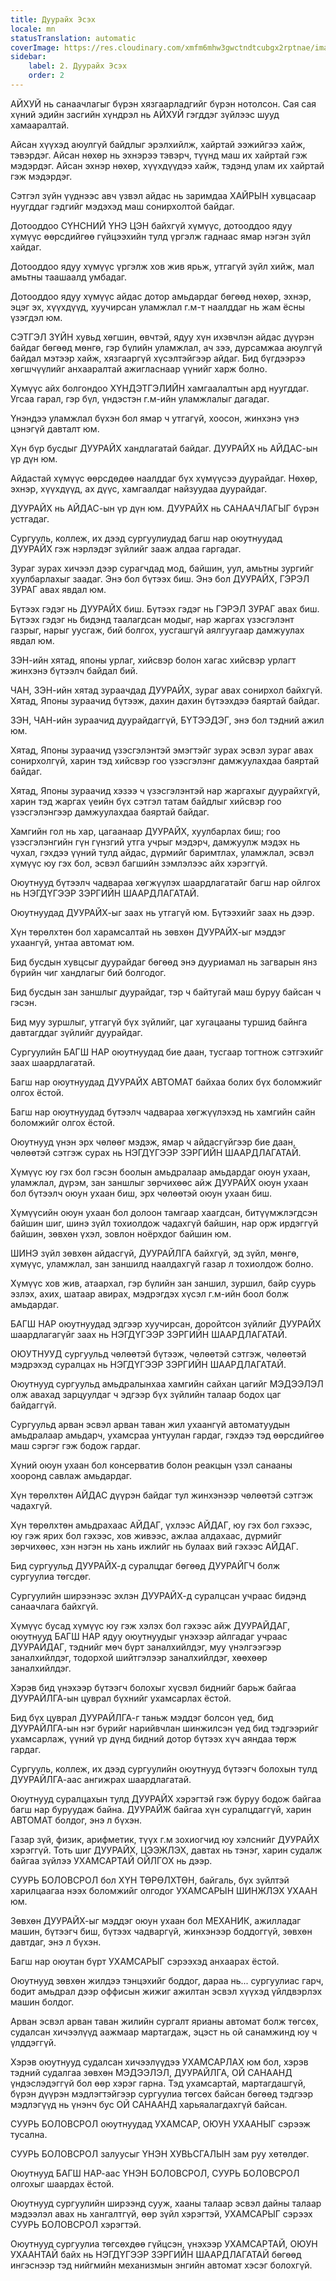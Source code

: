 ```yaml
---
title: Дуурайх Эсэх
locale: mn
statusTranslation: automatic
coverImage: https://res.cloudinary.com/xmfm6mhw3gwctndtcubgx2rptnae/image/upload/v1740337243/small_cover_educacion_fundamental_a051170f1c.webp
sidebar:
    label: 2. Дуурайх Эсэх
    order: 2
---
```

АЙХУЙ нь санаачлагыг бүрэн хязгаарладгийг бүрэн нотолсон. Сая сая хүний эдийн засгийн хүндрэл нь АЙХУЙ гэгддэг зүйлээс шууд хамааралтай.

Айсан хүүхэд аюулгүй байдлыг эрэлхийлж, хайртай ээжийгээ хайж, тэвэрдэг. Айсан нөхөр нь эхнэрээ тэвэрч, түүнд маш их хайртай гэж мэдэрдэг. Айсан эхнэр нөхөр, хүүхдүүдээ хайж, тэдэнд улам их хайртай гэж мэдэрдэг.

Сэтгэл зүйн үүднээс авч үзвэл айдас нь заримдаа ХАЙРЫН хувцасаар нуугддаг гэдгийг мэдэхэд маш сонирхолтой байдаг.

Дотооддоо СҮНСНИЙ ҮНЭ ЦЭН байхгүй хүмүүс, дотооддоо ядуу хүмүүс өөрсдийгөө гүйцээхийн тулд үргэлж гаднаас ямар нэгэн зүйл хайдаг.

Дотооддоо ядуу хүмүүс үргэлж хов жив ярьж, утгагүй зүйл хийж, мал амьтны таашаалд умбадаг.

Дотооддоо ядуу хүмүүс айдас дотор амьдардаг бөгөөд нөхөр, эхнэр, эцэг эх, хүүхдүүд, хуучирсан уламжлал г.м-т наалддаг нь жам ёсны үзэгдэл юм.

СЭТГЭЛ ЗҮЙН хувьд хөгшин, өвчтэй, ядуу хүн ихэвчлэн айдас дүүрэн байдаг бөгөөд мөнгө, гэр бүлийн уламжлал, ач зээ, дурсамжаа аюулгүй байдал мэтээр хайж, хязгааргүй хүсэлтэйгээр айдаг. Бид бүгдээрээ хөгшчүүлийг анхааралтай ажигласнаар үүнийг харж болно.

Хүмүүс айх болгондоо ХҮНДЭТГЭЛИЙН хамгаалалтын ард нуугддаг. Угсаа гарал, гэр бүл, үндэстэн г.м-ийн уламжлалыг дагадаг.

Үнэндээ уламжлал бүхэн бол ямар ч утгагүй, хоосон, жинхэнэ үнэ цэнэгүй давталт юм.

Хүн бүр бусдыг ДУУРАЙХ хандлагатай байдаг. ДУУРАЙХ нь АЙДАС-ын үр дүн юм.

Айдастай хүмүүс өөрсдөдөө наалддаг бүх хүмүүсээ дуурайдаг. Нөхөр, эхнэр, хүүхдүүд, ах дүүс, хамгаалдаг найзуудаа дуурайдаг.

ДУУРАЙХ нь АЙДАС-ын үр дүн юм. ДУУРАЙХ нь САНААЧЛАГЫГ бүрэн устгадаг.

Сургууль, коллеж, их дээд сургуулиудад багш нар оюутнуудад ДУУРАЙХ гэж нэрлэдэг зүйлийг зааж алдаа гаргадаг.

Зураг зурах хичээл дээр сурагчдад мод, байшин, уул, амьтны зургийг хуулбарлахыг заадаг. Энэ бол бүтээх биш. Энэ бол ДУУРАЙХ, ГЭРЭЛ ЗУРАГ авах явдал юм.

Бүтээх гэдэг нь ДУУРАЙХ биш. Бүтээх гэдэг нь ГЭРЭЛ ЗУРАГ авах биш. Бүтээх гэдэг нь бидэнд таалагдсан модыг, нар жаргах үзэсгэлэнт газрыг, нарыг уусгаж, бий болгох, уусгашгүй аялгуугаар дамжуулах явдал юм.

ЗЭН-ийн хятад, японы урлаг, хийсвэр болон хагас хийсвэр урлагт жинхэнэ бүтээлч байдал бий.

ЧАН, ЗЭН-ийн хятад зураачдад ДУУРАЙХ, зураг авах сонирхол байхгүй. Хятад, Японы зураачид бүтээж, дахин дахин бүтээхдээ баяртай байдаг.

ЗЭН, ЧАН-ийн зураачид дуурайдаггүй, БҮТЭЭДЭГ, энэ бол тэдний ажил юм.

Хятад, Японы зураачид үзэсгэлэнтэй эмэгтэйг зурах эсвэл зураг авах сонирхолгүй, харин тэд хийсвэр гоо үзэсгэлэнг дамжуулахдаа баяртай байдаг.

Хятад, Японы зураачид хэзээ ч үзэсгэлэнтэй нар жаргахыг дуурайхгүй, харин тэд жаргах үеийн бүх сэтгэл татам байдлыг хийсвэр гоо үзэсгэлэнгээр дамжуулахдаа баяртай байдаг.

Хамгийн гол нь хар, цагаанаар ДУУРАЙХ, хуулбарлах биш; гоо үзэсгэлэнгийн гүн гүнзгий утга учрыг мэдэрч, дамжуулж мэдэх нь чухал, гэхдээ үүний тулд айдас, дүрмийг баримтлах, уламжлал, эсвэл хүмүүс юу гэх бол, эсвэл багшийн зэмлэлээс айх хэрэггүй.

Оюутнууд бүтээлч чадвараа хөгжүүлэх шаардлагатайг багш нар ойлгох нь НЭГДҮГЭЭР ЗЭРГИЙН ШААРДЛАГАТАЙ.

Оюутнуудад ДУУРАЙХ-ыг заах нь утгагүй юм. Бүтээхийг заах нь дээр.

Хүн төрөлхтөн бол харамсалтай нь зөвхөн ДУУРАЙХ-ыг мэддэг ухаангүй, унтаа автомат юм.

Бид бусдын хувцсыг дуурайдаг бөгөөд энэ дууриамал нь загварын янз бүрийн чиг хандлагыг бий болгодог.

Бид бусдын зан заншлыг дуурайдаг, тэр ч байтугай маш буруу байсан ч гэсэн.

Бид муу зуршлыг, утгагүй бүх зүйлийг, цаг хугацааны туршид байнга давтагддаг зүйлийг дуурайдаг.

Сургуулийн БАГШ НАР оюутнуудад бие даан, тусгаар тогтнож сэтгэхийг заах шаардлагатай.

Багш нар оюутнуудад ДУУРАЙХ АВТОМАТ байхаа болих бүх боломжийг олгох ёстой.

Багш нар оюутнуудад бүтээлч чадвараа хөгжүүлэхэд нь хамгийн сайн боломжийг олгох ёстой.

Оюутнууд үнэн эрх чөлөөг мэдэж, ямар ч айдасгүйгээр бие даан, чөлөөтэй сэтгэж сурах нь НЭГДҮГЭЭР ЗЭРГИЙН ШААРДЛАГАТАЙ.

Хүмүүс юу гэх бол гэсэн боолын амьдралаар амьдардаг оюун ухаан, уламжлал, дүрэм, зан заншлыг зөрчихөөс айж ДУУРАЙХ оюун ухаан бол бүтээлч оюун ухаан биш, эрх чөлөөтэй оюун ухаан биш.

Хүмүүсийн оюун ухаан бол долоон тамгаар хаагдсан, битүүмжлэгдсэн байшин шиг, шинэ зүйл тохиолдож чадахгүй байшин, нар орж ирдэггүй байшин, зөвхөн үхэл, зовлон ноёрхдог байшин юм.

ШИНЭ зүйл зөвхөн айдасгүй, ДУУРАЙЛГА байхгүй, эд зүйл, мөнгө, хүмүүс, уламжлал, зан заншилд наалдахгүй газар л тохиолдож болно.

Хүмүүс хов жив, атаархал, гэр бүлийн зан заншил, зуршил, байр суурь эзлэх, ахих, шатаар авирах, мэдрэгдэх хүсэл г.м-ийн боол болж амьдардаг.

БАГШ НАР оюутнуудад эдгээр хуучирсан, доройтсон зүйлийг ДУУРАЙХ шаардлагагүйг заах нь НЭГДҮГЭЭР ЗЭРГИЙН ШААРДЛАГАТАЙ.

ОЮУТНУУД сургуульд чөлөөтэй бүтээж, чөлөөтэй сэтгэж, чөлөөтэй мэдрэхэд суралцах нь НЭГДҮГЭЭР ЗЭРГИЙН ШААРДЛАГАТАЙ.

Оюутнууд сургуульд амьдралынхаа хамгийн сайхан цагийг МЭДЭЭЛЭЛ олж авахад зарцуулдаг ч эдгээр бүх зүйлийн талаар бодох цаг байдаггүй.

Сургуульд арван эсвэл арван таван жил ухаангүй автоматуудын амьдралаар амьдарч, ухамсраа унтуулан гардаг, гэхдээ тэд өөрсдийгөө маш сэргэг гэж бодож гардаг.

Хүний оюун ухаан бол консерватив болон реакцын үзэл санааны хооронд савлаж амьдардаг.

Хүн төрөлхтөн АЙДАС дүүрэн байдаг тул жинхэнээр чөлөөтэй сэтгэж чадахгүй.

Хүн төрөлхтөн амьдрахаас АЙДАГ, үхлээс АЙДАГ, юу гэх бол гэхээс, юу гэж ярих бол гэхээс, хов живээс, ажлаа алдахаас, дүрмийг зөрчихөөс, хэн нэгэн нь хань ижлийг нь булаах вий гэхээс АЙДАГ.

Бид сургуульд ДУУРАЙХ-д суралцдаг бөгөөд ДУУРАЙГЧ болж сургуулиа төгсдөг.

Сургуулийн ширээнээс эхлэн ДУУРАЙХ-д суралцсан учраас бидэнд санаачлага байхгүй.

Хүмүүс бусад хүмүүс юу гэж хэлэх бол гэхээс айж ДУУРАЙДАГ, оюутнууд БАГШ НАР ядуу оюутнуудыг үнэхээр айлгадаг учраас ДУУРАЙДАГ, тэднийг мөч бүрт заналхийлдэг, муу үнэлгээгээр заналхийлдэг, тодорхой шийтгэлээр заналхийлдэг, хөөхөөр заналхийлдэг.

Хэрэв бид үнэхээр бүтээгч болохыг хүсвэл биднийг барьж байгаа ДУУРАЙЛГА-ын цуврал бүхнийг ухамсарлах ёстой.

Бид бүх цуврал ДУУРАЙЛГА-г таньж мэддэг болсон үед, бид ДУУРАЙЛГА-ын нэг бүрийг нарийвчлан шинжилсэн үед бид тэдгээрийг ухамсарлаж, үүний үр дүнд бидний дотор бүтээх хүч аяндаа төрж гардаг.

Сургууль, коллеж, их дээд сургуулийн оюутнууд бүтээгч болохын тулд ДУУРАЙЛГА-аас ангижрах шаардлагатай.

Оюутнууд суралцахын тулд ДУУРАЙХ хэрэгтэй гэж буруу бодож байгаа багш нар буруудаж байна. ДУУРАЙЖ байгаа хүн суралцдаггүй, харин АВТОМАТ болдог, энэ л бүхэн.

Газар зүй, физик, арифметик, түүх г.м зохиогчид юу хэлснийг ДУУРАЙХ хэрэггүй. Тоть шиг ДУУРАЙХ, ЦЭЭЖЛЭХ, давтах нь тэнэг, харин судалж байгаа зүйлээ УХАМСАРТАЙ ОЙЛГОХ нь дээр.

СУУРЬ БОЛОВСРОЛ бол ХҮН ТӨРӨЛХТӨН, байгаль, бүх зүйлтэй харилцаагаа нээх боломжийг олгодог УХАМСАРЫН ШИНЖЛЭХ УХААН юм.

Зөвхөн ДУУРАЙХ-ыг мэддэг оюун ухаан бол МЕХАНИК, ажилладаг машин, бүтээгч биш, бүтээх чадваргүй, жинхэнээр боддоггүй, зөвхөн давтдаг, энэ л бүхэн.

Багш нар оюутан бүрт УХАМСАРЫГ сэрээхэд анхаарах ёстой.

Оюутнууд зөвхөн жилдээ тэнцэхийг боддог, дараа нь... сургуулиас гарч, бодит амьдрал дээр оффисын жижиг ажилтан эсвэл хүүхэд үйлдвэрлэх машин болдог.

Арван эсвэл арван таван жилийн сургалт ярианы автомат болж төгсөх, судалсан хичээлүүд аажмаар мартагдаж, эцэст нь ой санамжинд юу ч үлддэггүй.

Хэрэв оюутнууд судалсан хичээлүүдээ УХАМСАРЛАХ юм бол, хэрэв тэдний судалгаа зөвхөн МЭДЭЭЛЭЛ, ДУУРАЙЛГА, ОЙ САНААНД үндэслэдэггүй бол өөр хэрэг гарна. Тэд ухамсартай, мартагдашгүй, бүрэн дүүрэн мэдлэгтэйгээр сургуулиа төгсөх байсан бөгөөд тэдгээр мэдлэгүүд нь үнэнч бус ОЙ САНААНД харьяалагдахгүй байсан.

СУУРЬ БОЛОВСРОЛ оюутнуудад УХАМСАР, ОЮУН УХААНЫГ сэрээж тусална.

СУУРЬ БОЛОВСРОЛ залуусыг ҮНЭН ХУВЬСГАЛЫН зам руу хөтөлдөг.

Оюутнууд БАГШ НАР-аас ҮНЭН БОЛОВСРОЛ, СУУРЬ БОЛОВСРОЛ олгохыг шаардах ёстой.

Оюутнууд сургуулийн ширээнд сууж, хааны талаар эсвэл дайны талаар мэдээлэл авах нь хангалтгүй, өөр зүйл хэрэгтэй, УХАМСАРЫГ сэрээх СУУРЬ БОЛОВСРОЛ хэрэгтэй.

Оюутнууд сургуулиа төгсөхдөө гүйцсэн, үнэхээр УХАМСАРТАЙ, ОЮУН УХААНТАЙ байх нь НЭГДҮГЭЭР ЗЭРГИЙН ШААРДЛАГАТАЙ бөгөөд ингэснээр тэд нийгмийн механизмын энгийн автомат хэсэг болохгүй.

